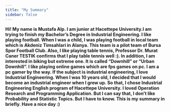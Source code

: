 ```yaml
---
title: "My Summary"
sidebar: false 
---
```


**Hi! My name is Mustafa Alp. I am junior at Hacettepe University.I am trying to finish my Bachelor's Degree in Industrial Engineering. I like playing football. When I was a child, I was playing football in local team which is Akdeniz Timsahlari in Alanya. This team is a pilot team of Bursa Spor Football Club. Also, I like playing table tennis, Professor Dr. Murat Caner TESTIK confirms that I play table tennis well :). In addition, I am interested in biking but extreme one. It is called "Downhill" or "Urban Downhill". I like playing online games which are fps games on pc. I am a pc gamer by the way. If the subject is industrial engineering, I love Industrial Engineering. When I was 10 years old, I decided that I would become an industrial engineer when I grew up. So that, I chose Industrial Engineering English program of Hacettepe University. I loved Operation Research and Programming Application. But I can say that, I don't like Probability and Statistic Topics. But I have to know. This is my summary in briefly. Have a nice day :)**
